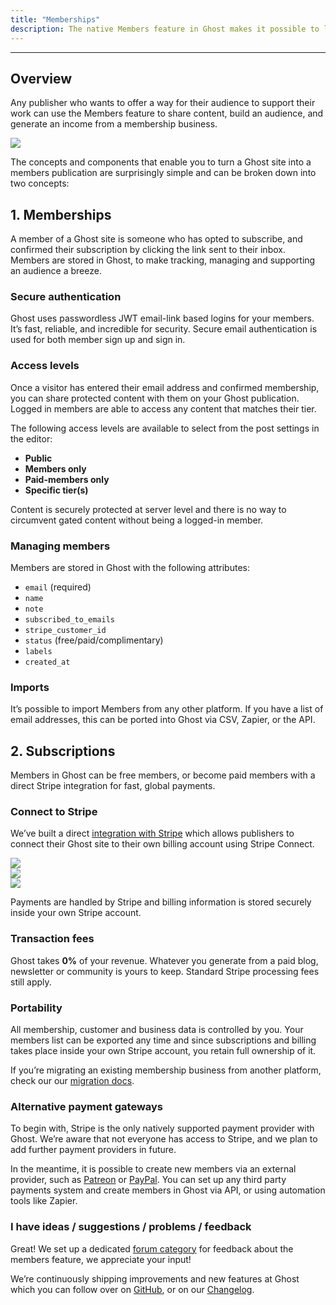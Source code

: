 ```yaml
---
title: "Memberships"
description: The native Members feature in Ghost makes it possible to launch a membership business from any Ghost publication, with member signup, paid subscriptions and email newsletters built-in.
---
```


***

## Overview

Any publisher who wants to offer a way for their audience to support their work can use the Members feature to share content, build an audience, and generate an income from a membership business.

<Frame>
  <img src="/images/aa9afb93-ghost-sites_hud78661df9259815cb29707ecbfccff73_228853_1500x0_resize_q100_h2_box_3.webp" />
</Frame>

The concepts and components that enable you to turn a Ghost site into a members publication are surprisingly simple and can be broken down into two concepts:

## 1. Memberships

A member of a Ghost site is someone who has opted to subscribe, and confirmed their subscription by clicking the link sent to their inbox. Members are stored in Ghost, to make tracking, managing and supporting an audience a breeze.

### Secure authentication

Ghost uses passwordless JWT email-link based logins for your members. It’s fast, reliable, and incredible for security. Secure email authentication is used for both member sign up and sign in.

### Access levels

Once a visitor has entered their email address and confirmed membership, you can share protected content with them on your Ghost publication. Logged in members are able to access any content that matches their tier.

The following access levels are available to select from the post settings in the editor:

* **Public**
* **Members only**
* **Paid-members only**
* **Specific tier(s)**

Content is securely protected at server level and there is no way to circumvent gated content without being a logged-in member.

### Managing members

Members are stored in Ghost with the following attributes:

* `email` (required)
* `name`
* `note`
* `subscribed_to_emails`
* `stripe_customer_id`
* `status` (free/paid/complimentary)
* `labels`
* `created_at`

### Imports

It’s possible to import Members from any other platform. If you have a list of email addresses, this can be ported into Ghost via CSV, Zapier, or the API.

## 2. Subscriptions

Members in Ghost can be free members, or become paid members with a direct Stripe integration for fast, global payments.

### Connect to Stripe

We’ve built a direct [integration with Stripe](https://ghost.org/integrations/stripe/) which allows publishers to connect their Ghost site to their own billing account using Stripe Connect.

<Frame>
  <img src="/images/stripe-step-1.png" />
</Frame>
<br />
<Frame>
  <img src="/images/stripe-step-2.png" />
</Frame>
<br />
<Frame>
  <img src="/images/stripe-step-3.png" />
</Frame>

Payments are handled by Stripe and billing information is stored securely inside your own Stripe account.

### Transaction fees

Ghost takes **0%** of your revenue. Whatever you generate from a paid blog, newsletter or community is yours to keep. Standard Stripe processing fees still apply.

### Portability

All membership, customer and business data is controlled by you. Your members list can be exported any time and since subscriptions and billing takes place inside your own Stripe account, you retain full ownership of it.

If you’re migrating an existing membership business from another platform, check our our [migration docs](/migration/).

### Alternative payment gateways

To begin with, Stripe is the only natively supported payment provider with Ghost. We’re aware that not everyone has access to Stripe, and we plan to add further payment providers in future.

In the meantime, it is possible to create new members via an external provider, such as [Patreon](https://ghost.org/integrations/patreon/) or [PayPal](https://ghost.org/integrations/paypal/). You can set up any third party payments system and create members in Ghost via API, or using automation tools like Zapier.

### I have ideas / suggestions / problems / feedback

Great! We set up a dedicated [forum category](https://forum.ghost.org/c/members) for feedback about the members feature, we appreciate your input!

We’re continuously shipping improvements and new features at Ghost which you can follow over on [GitHub](https://github.com/tryghost/ghost), or on our [Changelog](https://ghost.org/changelog/).